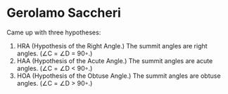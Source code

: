 Gerolamo Saccheri
=================

Came up with three hypotheses:

1. HRA (Hypothesis of the Right Angle.) The summit angles are right angles. (∠C = ∠D = 90◦.)
2. HAA (Hypothesis of the Acute Angle.) The summit angles are acute angles. (∠C = ∠D < 90◦.)
3. HOA (Hypothesis of the Obtuse Angle.) The summit angles are obtuse angles. (∠C = ∠D > 90◦.)
